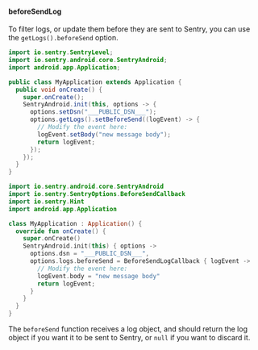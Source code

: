 #### beforeSendLog

To filter logs, or update them before they are sent to Sentry, you can use the `getLogs().beforeSend` option.

```java {tabTitle: Java}
import io.sentry.SentryLevel;
import io.sentry.android.core.SentryAndroid;
import android.app.Application;

public class MyApplication extends Application {
  public void onCreate() {
    super.onCreate();
    SentryAndroid.init(this, options -> {
      options.setDsn("___PUBLIC_DSN___");
      options.getLogs().setBeforeSend((logEvent) -> {
        // Modify the event here:
        logEvent.setBody("new message body");
        return logEvent;
      });
    });
  }
}
```

```kotlin {tabTitle: Kotlin} {11-15}
import io.sentry.android.core.SentryAndroid
import io.sentry.SentryOptions.BeforeSendCallback
import io.sentry.Hint
import android.app.Application

class MyApplication : Application() {
  override fun onCreate() {
    super.onCreate()
    SentryAndroid.init(this) { options ->
      options.dsn = "___PUBLIC_DSN___",
      options.logs.beforeSend = BeforeSendLogCallback { logEvent ->
        // Modify the event here:
        logEvent.body = "new message body"
        return logEvent;
      }
    }
  }
}
```


The `beforeSend` function receives a log object, and should return the log object if you want it to be sent to Sentry, or `null` if you want to discard it.
